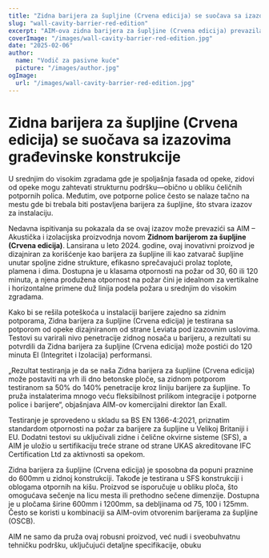 ```yaml
---
title: "Zidna barijera za šupljine (Crvena edicija) se suočava sa izazovima građevinske konstrukcije"
slug: "wall-cavity-barrier-red-edition"
excerpt: "AIM-ova zidna barijera za šupljine (Crvena edicija) prevazilazi izazove instalacije integracijom sa zidnim potporama dok osigurava robusnu zaštitu od požara."
coverImage: "/images/wall-cavity-barrier-red-edition.jpg"
date: "2025-02-06"
author:
  name: "Vodič za pasivne kuće"
  picture: "/images/author.jpg"
ogImage:
  url: "/images/wall-cavity-barrier-red-edition.jpg"
---
```


# Zidna barijera za šupljine (Crvena edicija) se suočava sa izazovima građevinske konstrukcije

U srednjim do visokim zgradama gde je spoljašnja fasada od opeke, zidovi od opeke mogu zahtevati strukturnu podršku—obično u obliku čeličnih potpornih polica. Međutim, ove potporne police često se nalaze tačno na mestu gde bi trebala biti postavljena barijera za šupljine, što stvara izazov za instalaciju.

Nedavna ispitivanja su pokazala da se ovaj izazov može prevazići sa AIM – Akustička i izolacijska proizvodnja novom **Zidnom barijerom za šupljine (Crvena edicija)**. Lansirana u leto 2024. godine, ovaj inovativni proizvod je dizajniran za korišćenje kao barijera za šupljine ili kao zatvarač šupljine unutar spoljne zidne strukture, efikasno sprečavajući prolaz toplote, plamena i dima. Dostupna je u klasama otpornosti na požar od 30, 60 ili 120 minuta, a njena produžena otpornost na požar čini je idealnom za vertikalne i horizontalne primene duž linija podela požara u srednjim do visokim zgradama.

Kako bi se rešila poteškoća u instalaciji barijere zajedno sa zidnim potporama, Zidna barijera za šupljine (Crvena edicija) je testirana sa potporom od opeke dizajniranom od strane Leviata pod izazovnim uslovima. Testovi su varirali nivo penetracije zidnog nosača u barijeru, a rezultati su potvrdili da Zidna barijera za šupljine (Crvena edicija) može postići do 120 minuta EI (Integritet i Izolacija) performansi.

„Rezultat testiranja je da se naša Zidna barijera za šupljine (Crvena edicija) može postaviti na vrh ili dno betonske ploče, sa zidnom potporom testiranom sa 50% do 140% penetracije kroz liniju barijere za šupljine. To pruža instalaterima mnogo veću fleksibilnost prilikom integracije i potporne police i barijere“, objašnjava AIM-ov komercijalni direktor Ian Exall.

Testiranje je sprovedeno u skladu sa BS EN 1366-4:2021, priznatim standardom otpornosti na požar za barijere za šupljine u Velikoj Britaniji i EU. Dodatni testovi su uključivali zidne i čelične okvirne sisteme (SFS), a AIM je uložio u sertifikaciju treće strane od strane UKAS akreditovane IFC Certification Ltd za aktivnosti sa opekom.

Zidna barijera za šupljine (Crvena edicija) je sposobna da popuni praznine do 600mm u zidnoj konstrukciji. Takođe je testirana u SFS konstrukciji i oblogama otpornih na kišu. Proizvod se isporučuje u obliku ploča, što omogućava sečenje na licu mesta ili prethodno sečene dimenzije. Dostupna je u pločama širine 600mm i 1200mm, sa debljinama od 75, 100 i 125mm. Često se koristi u kombinaciji sa AIM-ovim otvorenim barijerama za šupljine (OSCB).

AIM ne samo da pruža ovaj robusni proizvod, već nudi i sveobuhvatnu tehničku podršku, uključujući detaljne specifikacije, obuku